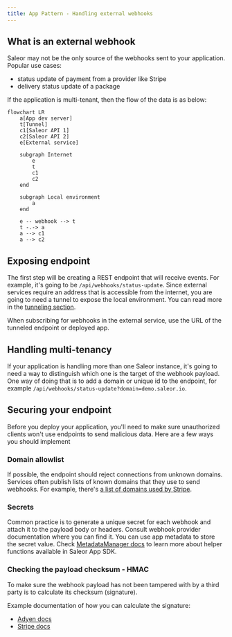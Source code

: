 ```yaml
---
title: App Pattern - Handling external webhooks
---
```


## What is an external webhook

Saleor may not be the only source of the webhooks sent to your application. Popular use cases:

- status update of payment from a provider like Stripe
- delivery status update of a package

If the application is multi-tenant, then the flow of the data is as below:

```mermaid
flowchart LR
    a[App dev server]
    t[Tunnel]
    c1[Saleor API 1]
    c2[Saleor API 2]
    e[External service]

    subgraph Internet
        e
        t
        c1
        c2
    end

    subgraph Local environment
        a
    end

    e -- webhook --> t
    t -.-> a
    a --> c1
    a --> c2
```

## Exposing endpoint

The first step will be creating a REST endpoint that will receive events. For example, it's going to be `/api/webhooks/status-update`. Since external services require an address that is accessible from the internet, you are going to need a tunnel to expose the local environment. You can read more in the [tunneling section](docs/developer/extending/apps/developing-with-tunnels.mdx).

When subscribing for webhooks in the external service, use the URL of the tunneled endpoint or deployed app.

## Handling multi-tenancy

If your application is handling more than one Saleor instance, it's going to need a way to distinguish which one is the target of the webhook payload. One way of doing that is to add a domain or unique id to the endpoint, for example `/api/webhooks/status-update?domain=demo.saleor.io`.

## Securing your endpoint

Before you deploy your application, you'll need to make sure unauthorized clients won't use endpoints to send malicious data. Here are a few ways you should implement

### Domain allowlist

If possible, the endpoint should reject connections from unknown domains. Services often publish lists of known domains that they use to send webhooks. For example, there's [a list of domains used by Stripe](https://stripe.com/docs/ips).

### Secrets

Common practice is to generate a unique secret for each webhook and attach it to the payload body or headers. Consult webhook provider documentation where you can find it.
You can use app metadata to store the secret value. Check [MetadataManager docs](developer/extending/apps/apps-patterns/persistence-with-metadata-manager.mdx) to learn more about helper functions available in Saleor App SDK.

### Checking the payload checksum - HMAC

To make sure the webhook payload has not been tampered with by a third party is to calculate its checksum (signature).

Example documentation of how you can calculate the signature:

- [Adyen docs](https://docs.adyen.com/development-resources/webhooks/verify-hmac-signatures)
- [Stripe docs](https://stripe.com/docs/webhooks/signatures)
